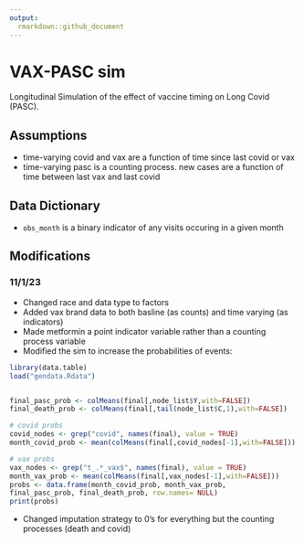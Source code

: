 ```yaml
---
output:
  rmarkdown::github_document
---
```


# VAX-PASC sim

Longitudinal Simulation of the effect of vaccine timing on Long Covid (PASC). 

## Assumptions

* time-varying covid and vax are a function of time since last covid or vax
* time-varying pasc is a counting process. new cases are a function of time between last vax and last covid

## Data Dictionary

* `obs_month` is a binary indicator of any visits occuring in a given month

## Modifications

### 11/1/23


  
* Changed race and data type to factors
* Added vax brand data to both basline (as counts) and time varying (as indicators)
* Made metformin a point indicator variable rather than a counting process variable
* Modified the sim to increase the probabilities of events:
```r
library(data.table)
load("gendata.Rdata")


final_pasc_prob <- colMeans(final[,node_list$Y,with=FALSE])
final_death_prob <- colMeans(final[,tail(node_list$C,1),with=FALSE])

# covid probs
covid_nodes <- grep("covid", names(final), value = TRUE)
month_covid_prob <- mean(colMeans(final[,covid_nodes[-1],with=FALSE]))

# vax probs
vax_nodes <- grep("t_.*_vax$", names(final), value = TRUE)
month_vax_prob <- mean(colMeans(final[,vax_nodes[-1],with=FALSE]))
probs <- data.frame(month_covid_prob, month_vax_prob, 
final_pasc_prob, final_death_prob, row.names= NULL)
print(probs)
```

* Changed imputation strategy to 0's for everything but the counting processes (death and covid)

